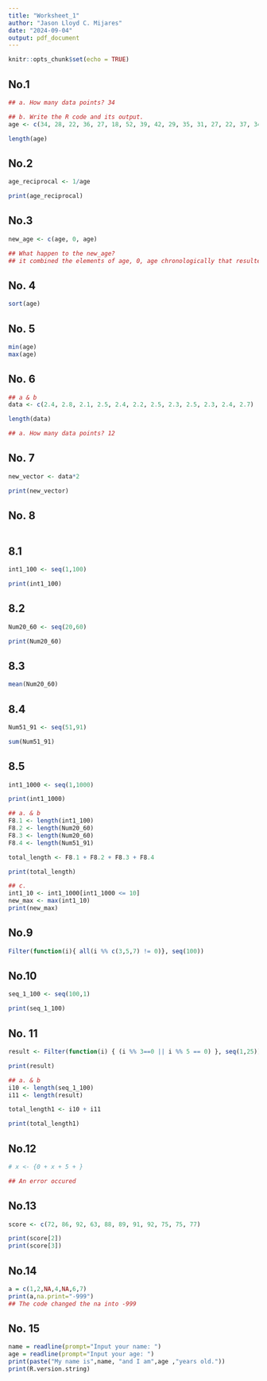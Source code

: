 ```yaml
---
title: "Worksheet_1"
author: "Jason Lloyd C. Mijares"
date: "2024-09-04"
output: pdf_document
---
```


```r
knitr::opts_chunk$set(echo = TRUE)
```

## No.1

```r
## a. How many data points? 34

## b. Write the R code and its output.
age <- c(34, 28, 22, 36, 27, 18, 52, 39, 42, 29, 35, 31, 27, 22, 37, 34, 19, 20, 57, 49, 50, 37, 46, 25, 17, 37, 42, 53, 41, 51, 35, 24, 33, 41)

length(age)
```
## No.2

```r
age_reciprocal <- 1/age

print(age_reciprocal)
```

## No.3
```r
new_age <- c(age, 0, age)

## What happen to the new_age?
## it combined the elements of age, 0, age chronologically that resulted to new_age(vector) having elements of 69
```


## No. 4
```r
sort(age)
```
## No. 5
```r
min(age)
max(age)
```
## No. 6

```r
## a & b
data <- c(2.4, 2.8, 2.1, 2.5, 2.4, 2.2, 2.5, 2.3, 2.5, 2.3, 2.4, 2.7)

length(data)

## a. How many data points? 12
```

## No. 7
```r
new_vector <- data*2

print(new_vector)

```
## No. 8
```r
```
## 8.1

```r
int1_100 <- seq(1,100)

print(int1_100)
```

## 8.2
```r
Num20_60 <- seq(20,60)

print(Num20_60)
```
## 8.3
```r
mean(Num20_60)
```
## 8.4
```r
Num51_91 <- seq(51,91)

sum(Num51_91)
```
## 8.5 
```r
int1_1000 <- seq(1,1000)

print(int1_1000)
```


```r
## a. & b
F8.1 <- length(int1_100)
F8.2 <- length(Num20_60)
F8.3 <- length(Num20_60)
F8.4 <- length(Num51_91)

total_length <- F8.1 + F8.2 + F8.3 + F8.4

print(total_length)

## c.
int1_10 <- int1_1000[int1_1000 <= 10]
new_max <- max(int1_10)
print(new_max)

```

## No.9
```r
Filter(function(i){ all(i %% c(3,5,7) != 0)}, seq(100))
```
## No.10
```r
seq_1_100 <- seq(100,1)

print(seq_1_100)
```
## No. 11
```r
result <- Filter(function(i) { (i %% 3==0 || i %% 5 == 0) }, seq(1,25))

print(result)

```

```r
## a. & b
i10 <- length(seq_1_100)
i11 <- length(result)

total_length1 <- i10 + i11

print(total_length1)


```
## No.12
```r

# x <- {0 + x + 5 + }

## An error occured 

```
## No.13
```r
score <- c(72, 86, 92, 63, 88, 89, 91, 92, 75, 75, 77)

print(score[2])
print(score[3])
```
## No.14
```r
a = c(1,2,NA,4,NA,6,7)
print(a,na.print="-999")
## The code changed the na into -999
```
## No. 15
```r
name = readline(prompt="Input your name: ")
age = readline(prompt="Input your age: ")
print(paste("My name is",name, "and I am",age ,"years old."))
print(R.version.string)
```
